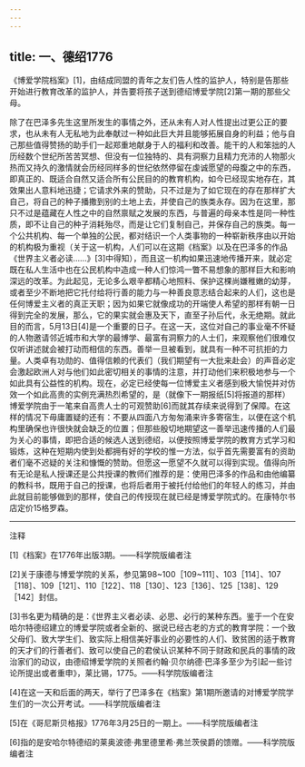 ```yaml
---
---
---
```

title: 一、德绍1776
---




《博爱学院档案》[1]，由结成同盟的青年之友们告人性的监护人，特别是告那些开始进行教育改革的监护人，并告要将孩子送到德绍博爱学院[2]第一期的那些父母。

除了在巴泽多先生这里所发生的事情之外，还从未有人对人性提出过更公正的要求，也从未有人无私地为此奉献过一种如此巨大并且能够拓展自身的利益；他与自己那些值得赞扬的助手们一起郑重地献身于人的福利和改善。能干的人和笨拙的人历经数个世纪所苦苦冥想、但没有一位独特的、具有洞察力且精力充沛的人物那火热而又持久的激情就会历经同样多的世纪依然停留在虔诚愿望的母腹之中的东西，即真正的、既适合自然又适合所有公民目的的教育机构，如今已经现实地存在，其效果出人意料地迅捷；它请求外来的赞助，只不过是为了如它现在的存在那样扩大自己，将自己的种子播撒到别的土地上去，并使自己的族类永存。因为在这里，那只不过是蕴藏在人性之中的自然禀赋之发展的东西，与普遍的母亲本性是同一种性质，即不让自己的种子消耗殆尽，而是让它们复制自己，并保存自己的族类。每一个公共机构、每一个单独的公民，都对结识一个人类事物的一种崭新秩序由以开始的机构极为重视（关于这一机构，人们可以在这期《档案》以及在巴泽多的作品《世界主义者必读……》[3]中得知），而且这一机构如果迅速地传播开来，就必定既在私人生活中也在公民机构中造成一种人们惊鸿一瞥不易想象的那样巨大和影响深远的改革。为此起见，无论多么艰辛都精心地照料、保护这棵尚嫌稚嫩的幼芽，或者至少不断地把它托付给将行善的能力与一种善良意志结合起来的人们，这也是任何博爱主义者的真正天职；因为如果它就像成功的开端使人希望的那样有朝一日得到完全的发展，那么，它的果实就会惠及天下，直至子孙后代，永无绝期。就此目的而言，5月13日[4]是一个重要的日子。在这一天，这位对自己的事业毫不怀疑的人物邀请邻近城市和大学的最博学、最富有洞察力的人士们，来观察他们很难仅仅听讲述就会被打动而相信的东西。善举一旦被看到，就具有一种不可抗拒的力量。人类卓有功勋的、值得信赖的代表们（我们期望有一大批来赴会）的声音必定会激起欧洲人对与他们如此密切相关的事情的注意，并打动他们来积极地参与一个如此具有公益性的机构。现在，必定已经使每一位博爱主义者感到极大愉悦并对仿效一个如此高贵的实例充满热烈希望的，是（就像下一期报纸[5]将报道的那样）博爱学院由于一笔来自高贵人士的可观赞助[6]而就其存续来说得到了保障。在这样的情况下毋庸置疑的还有：不要从四面八方匆匆涌来许多寄宿生，以便在这个机构里确保也许很快就会缺乏的位置；但那些殷切地期望这一善举迅速传播的人们最为关心的事情，即把合适的候选人送到德绍，以便按照博爱学院的教育方式学习和锻炼，这种在短期内使到处都拥有好的学校的惟一方法，似乎首先需要富有的资助者们毫不迟疑的关注和慷慨的赞助。但愿这一愿望不久就可以得到实现。值得向所有无论是私人授课还是公共授课的教师们推荐的是：使用巴泽多的作品和由他编纂的教科书，既用于自己的授课，也将后者用于被托付给他们的年轻人的练习，并由此就目前能够做到的那样，使自己的传授现在就已经是博爱学院式的。在康特尔书店定价15格罗森。



***



注释

[1]《档案》在1776年出版3期。——科学院版编者注

[2]关于康德与博爱学院的关系，参见第98~100［109~111］、103［114］、107［118］、109［121］、110［122］、118［130］、123［136］、125［138］、129［142］封信。

[3]书名更为精确的是：《世界主义者必读、必思、必行的某种东西。鉴于一个在安哈尔特德绍建立的博爱学院或者全新的、据说已经古老的方式的教育学院：一个致父母们、致大学生们、致实际上相信美好事业的必要性的人们、致贫困的适于教育的天才们的行善者们、致可以使自己的君侯认识某种不同于财政和民兵的事情的政治家们的动议，由德绍博爱学院的关照者约翰·贝尔纳德·巴泽多至少为引起一些讨论所提出或者重申》，莱比锡，1775。——科学院版编者注

[4]在这一天和后面的两天，举行了巴泽多在《档案》第1期所邀请的对博爱学院学生们的一次公开考试。——科学院版编者注

[5]在《哥尼斯贝格报》1776年3月25日的一期上。——科学院版编者注

[6]指的是安哈尔特德绍的莱奥波德·弗里德里希·弗兰茨侯爵的馈赠。——科学院版编者注